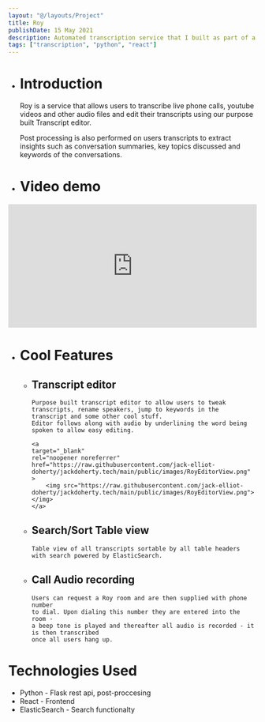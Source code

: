 ```yaml
---
layout: "@/layouts/Project"
title: Roy
publishDate: 15 May 2021
description: Automated transcription service that I built as part of a team of 2 for a university.
tags: ["transcription", "python", "react"]
---
```


- # Introduction

  Roy is a service that allows users to transcribe live phone calls,
  youtube videos and other audio files and edit their transcripts using
  our purpose built Transcript editor.

  Post processing is also performed on users transcripts to extract insights
  such as conversation summaries, key topics discussed and keywords of the conversations.

- # Video demo

<iframe
    height="250px"
    width="100%"
    src="https://www.youtube.com/embed/Eplnbexf_NQ"
    frameborder="0"
    allow="accelerometer; autoplay; clipboard-write; encrypted-media; gyroscope; picture-in-picture"
    allowfullscreen

> </iframe>

- # Cool Features

  - ## Transcript editor

        Purpose built transcript editor to allow users to tweak
        transcripts, rename speakers, jump to keywords in the transcript and some other cool stuff.
        Editor follows along with audio by underlining the word being spoken to allow easy editing.

        <a
        target="_blank"
        rel="noopener noreferrer"
        href="https://raw.githubusercontent.com/jack-elliot-doherty/jackdoherty.tech/main/public/images/RoyEditorView.png"
        >
            <img src="https://raw.githubusercontent.com/jack-elliot-doherty/jackdoherty.tech/main/public/images/RoyEditorView.png"></img>
        </a>

  - ## Search/Sort Table view

        Table view of all transcripts sortable by all table headers
        with search powered by ElasticSearch.

  - ## Call Audio recording

        Users can request a Roy room and are then supplied with phone number
        to dial. Upon dialing this number they are entered into the room -
        a beep tone is played and thereafter all audio is recorded - it is then transcribed
        once all users hang up.

# Technologies Used

- Python - Flask rest api, post-proccesing
- React - Frontend
- ElasticSearch - Search functionalty
